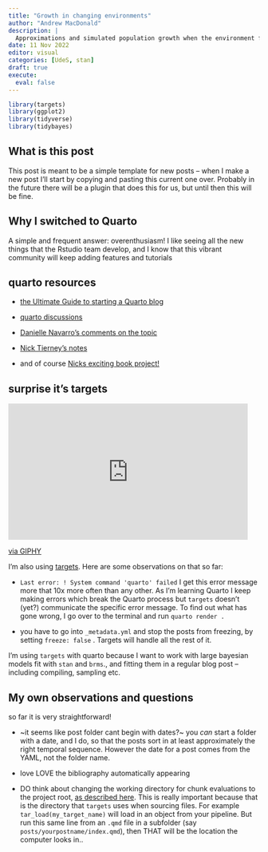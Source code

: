 ```yaml
---
title: "Growth in changing environments"
author: "Andrew MacDonald"
description: |
  Approximations and simulated population growth when the environment fluctuates.
date: 11 Nov 2022
editor: visual
categories: [UdeS, stan]
draft: true
execute: 
  eval: false
---
```


```r
library(targets)
library(ggplot2)
library(tidyverse)
library(tidybayes)
```

## What is this post

This post is meant to be a simple template for new posts -- when I make a new post I'll start by copying and pasting this current one over.
Probably in the future there will be a plugin that does this for us, but until then this will be fine.

## Why I switched to Quarto

A simple and frequent answer: overenthusiasm!
I like seeing all the new things that the Rstudio team develop, and I know that this vibrant community will keep adding features and tutorials

## quarto resources

-   [the Ultimate Guide to starting a Quarto blog](https://albert-rapp.de/posts/13_quarto_blog_writing_guide/13_quarto_blog_writing_guide.htm)

-   [quarto discussions](https://github.com/quarto-dev/quarto-cli/discussions)

-   [Danielle Navarro's comments on the topic](https://blog.djnavarro.net/posts/2022-04-20_porting-to-quarto/)

-   [Nick Tierney's notes](https://www.njtierney.com/post/2022/04/11/rmd-to-qmd/)

-   and of course [Nicks exciting book project!](https://rmd4sci.njtierney.com/)

## surprise it's targets

<iframe src="https://giphy.com/embed/12yB3XoYboAkjm" width="480" height="273" frameBorder="0" class="giphy-embed" allowFullScreen>

</iframe>

<p><a href="https://giphy.com/gifs/disney-2016-new-year-the-emperors-groove-12yB3XoYboAkjm">via GIPHY</a></p>

I'm also using [targets](https://github.com/ropensci/targets).
Here are some observations on that so far:

-   `Last error: ! System command 'quarto' failed` I get this error message more that 10x more often than any other.
    As I'm learning Quarto I keep making errors which break the Quarto process but `targets` doesn't (yet?) communicate the specific error message.
    To find out what has gone wrong, I go over to the terminal and run `quarto render .`

-   you have to go into `_metadata.yml` and stop the posts from freezing, by setting `freeze: false` .
    Targets will handle all the rest of it.

I'm using `targets` with quarto because I want to work with large bayesian models fit with `stan` and `brms`., and fitting them in a regular blog post -- including compiling, sampling etc.

## My own observations and questions

so far it is very straightforward!

-   \~it seems like post folder cant begin with dates?\~
    you *can* start a folder with a date, and I do, so that the posts sort in at least approximately the right temporal sequence.
    However the date for a post comes from the YAML, not the folder name.

-   love LOVE the bibliography automatically appearing

-   DO think about changing the working directory for chunk evaluations to the project root, [as described here](https://bookdown.org/yihui/rmarkdown-cookbook/working-directory.html).
    This is really important because that is the directory that `targets` uses when sourcing files.
    For example `tar_load(my_target_name)` will load in an object from your pipeline.
    But run this same line from an `.qmd` file in a subfolder (say `posts/yourpostname/index.qmd`), then THAT will be the location the computer looks in..
